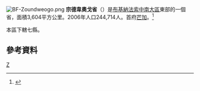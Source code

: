 [[File:BF-Zoundweogo.png|right]]
'''宗德韋奧戈省'''（{{lang-fr|Zoundwéogo}}）是[[布基納法索|布基納法索]][[中南大區_(布基納法索)|中南大區]]東部的一個省，面積3,604平方公里。2006年人口244,714人。首府[[芒加|芒加]]。<ref>{{Cite web |url=http://www.insd.bf/Documents/Publications/INSD/Publications/Resultats_enquetes/Autres%20enq/Rapport_preliminaire_RGPH06.pdf |title=2006年人口普查初步結果 |access-date=2008-09-22 |archive-url=https://web.archive.org/web/20150721185435/http://www.insd.bf/Documents/Publications/INSD/Publications/Resultats_enquetes/Autres%20enq/Rapport_preliminaire_RGPH06.pdf |archive-date=2015-07-21 |dead-url=yes }}</ref>

本區下轄七縣。

==參考資料==
{{Reflist}}
{{coord|display=title}}
{{BurkinaFaso-geo-stub}}
{{布吉納法索行政區劃}}

[[Category:布基納法索省份|Z]]